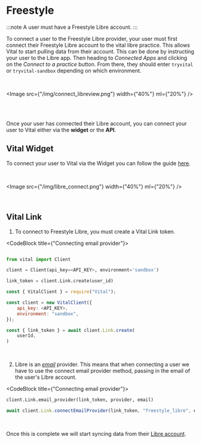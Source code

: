 # Freestyle

:::note
A user must have a Freestyle Libre account.
:::

To connect a user to the Freestyle Libre provider, your user must first connect their
Freestyle Libre account to the vital libre practice. This
allows Vital to start pulling data from their account. This can be done by instructing
your user to the Libre app. Then heading to _Connected Apps_ and clicking on
the _Connect to a practice_ button. From there, they should enter `tryvital` or `tryvital-sandbox`
depending on which environment.

<br />

<Image src={"/img/connect_libreview.png"} width={"40%"} ml={"20%"} />

<br />
<br />

Once your user has connected their Libre account, you can connect your user to Vital
either via the **widget** or the **API**.

## Vital Widget

To connect your user to Vital via the Widget you can follow the guide [here](../../vital-link/launching_link).

<br />

<Image src={"/img/libre_connect.png"} width={"40%"} ml={"20%"} />

<br />

## Vital Link

1. To connect to Freestyle Libre, you must create a Vital Link token.

<CodeBlock title={"Connecting email provider"}>

```python

from vital import Client

client = Client(api_key=<API_KEY>, environment='sandbox')

link_token = client.Link.create(user_id)
```

```js
const { VitalClient } = require("Vital");

const client = new VitalClient({
    api_key: <API_KEY>,
    environment: "sandbox",
});

const { link_token } = await client.Link.create(
    userId,
)
```

</CodeBlock>
<br />

2. Libre is an [_email_](../../vital-link/customization#email) provider.
   This means that when connecting a user we have to use
   the connect email provider method, passing in the email of the user's Libre account.
   <br />

<CodeBlock title={"Connecting email provider"}>

```python
client.Link.email_provider(link_token, provider, email)
```

```js
await client.Link.connectEmailProvider(link_token, "freestyle_libre", email);
```

</CodeBlock>

<br />

Once this is complete we will start syncing data from their [Libre account](../../api/data_flow).
